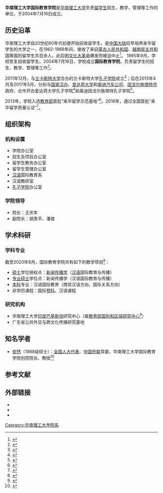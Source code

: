 {{Infobox University Department
|名称=华南理工大学国际教育学院
|其他名称=School of International Education,<br />South China University of Technology
|徽标=<!--[[File:SCUT_SIE_Logo.png|160px]]-->
|徽标说明=国际教育学院院徽
|隶属=[[华南理工大学|华南理工大学]]
|建立时间=2004年7月16日
|类型=[[學院|學院]]
|下属=
|党委书记=
|院长=王庆年
|教师=28人
|学生=
|本科生=
|研究生=
|博士生=
|继续教育学生=
|地址={{CHN}}[[广东省|广东省]][[广州市|广州市]][[番禺区|番禺区]][[华南理工大学|华南理工大学]][[华南理工大学大学城校区|大学城校区]]B1
|坐标=
|网址=[http://www2.scut.edu.cn/sie_cn 学院官网]
|标志=
|脚注=
}}
'''华南理工大学国际教育学院'''是[[华南理工大学|华南理工大学]]负责[[留学|留学生]]招生、教学、管理等工作的单位，于2004年7月16日成立。

== 历史沿革 ==
华南理工大学自20世纪60年代初便开始招收留学生，是[[中国大陆|中国大陆]]较早培养来华留学生的大学之一，在1962-1966年间，接收了来自[[蒙古人民共和国|蒙古人民共和国]]、[[越南民主共和国|越南民主共和国]]等国的留学生共百余人，此后因[[文化大革命|文化大革命]]爆发而被迫中止<ref name="校史">{{Cite book |title=华南理工大学史：1952-1992 |author=刘战 |publisher=华南理工大学出版社 |year=1994 |isbn=9787562307006 |location=广州 |page=108}}</ref>。
1995年9月，学校恢复招收留学生。2004年7月16日，学校成立'''国际教育学院'''，负责留学生的招生、教学、管理等工作<ref>{{Cite news |url=http://www.chinanews.com/edu/2013/10-29/5439301.shtml |title=华南理工大学留学生突破2千 来自123个国家(图) |author=杨薇 |date=2013-10-29 |work=中新网 |accessdate=2020-08-25 |archive-date=2013-10-30 |archive-url=https://web.archive.org/web/20131030021713/http://www.chinanews.com/edu/2013/10-29/5439301.shtml |dead-url=no }}</ref>。

2011年12月，与[[兰卡斯特大学|兰卡斯特大学]]合办的兰卡斯特大学[[孔子学院|孔子学院]]成立<ref>{{Cite web |title=兰卡斯特大学孔子学院揭牌仪式隆重举行 |url=http://www.chinese-embassy.org.uk/chn/zygx/jyjl/t890132.htm |accessdate=2020-01-31 |date=2011-12-23 |work=中华人民共和国驻大不列颠及北爱尔兰联合王国大使馆 |dead-url=no |archive-url=https://web.archive.org/web/20200131032618/http://www.chinese-embassy.org.uk/chn/zygx/jyjl/t890132.htm |archive-date=2020-01-31 }}</ref>；后在2013年4月及2017年5月，分别与[[国家汉语国际推广领导小组办公室|国家汉办]]、[[愛達荷大學|爱达荷大学]]和[[奥迪|奥迪汽车公司]]、[[英戈尔施塔特|因戈尔施塔特市]]政府、{{Translink|de|Technische Hochschule Ingolstadt|英戈尔施塔特工业技术大学}}合作开办爱达荷大学孔子学院<ref>{{Cite journal |title=美国爱达荷大学孔子学院举行揭牌仪式 |author=编辑部 |url=http://qikan.cqvip.com/Qikan/Article/Detail?id=46282887 |journal=海外华文教育动态 |issue=5 |year=2013 |page=128-129 |access-date=2020-08-25 |archive-date=2020-08-27 |archive-url=https://web.archive.org/web/20200827052241/http://qikan.cqvip.com/Qikan/Article/Detail?id=46282887 |dead-url=no }}</ref>和奥迪因戈尔施塔特孔子学院<ref>{{Cite news |url=http://www.xinhuanet.com//world/2017-05/24/c_1121029592.htm |title=德国奥迪因戈尔施塔特孔子学院揭牌成立 |date=2017-05-24 |work=新华社 |accessdate=2020-01-31 |dead-url=no |archive-url=https://web.archive.org/web/20200131045949/http://www.xinhuanet.com//world/2017-05/24/c_1121029592.htm |archive-date=2020-01-31 }}</ref>。

2013年，学校入选[[中华人民共和国教育部|教育部]]首批“来华留学示范基地”<ref>{{Cite web |title=教育部首批来华留学示范基地高校名单 |url=http://www.eol.cn/zt/201307/lhlx2013/ |accessdate=2020-08-25 |date=2013-07-17 |work=中国教育在线 |archive-date=2017-12-19 |archive-url=https://web.archive.org/web/20171219061017/http://www.eol.cn/zt/201307/lhlx2013/ |dead-url=no }}</ref>。2016年，通过全国首批“来华留学质量认证”<ref>{{Cite web |title=双喜临门：热烈祝贺华南理工大学通过全国首批“来华留学质量认证”！ 祝贺安然院长受聘为中国教育国际交流协会来华留学质量认证专家！ |url=http://www2.scut.edu.cn/sie_cn/2016/1031/c5084a129708/page.htm |accessdate=2020-08-25 |date=2016-10-31 |work=华南理工大学国际教育学院}}</ref>。

== 组织架构 ==
=== 机构设置 ===
* 学院办公室
* 招生及项目办公室
* 留学生教务办公室
* 留学生管理办公室
* [[汉语|汉语]]国际教育系
* 汉语教研室
* [[孔子学院|孔子学院]]办公室

=== 学院领导 ===
* 院长：王庆年
* 副院长：胡贵平、潘俊

== 学术科研 ==
=== 学科专业 ===
截至2020年8月，国际教育学院共有如下的教学项目<ref name="学院介绍">{{Cite web |title=学院简介 |url=http://www2.scut.edu.cn/sie_cn/4978/list.htm |accessdate=2020-05-12 |work=华南理工大学国际教育学院 |archive-date=2020-01-31 |archive-url=https://web.archive.org/web/20200131132057/http://www2.scut.edu.cn/sie_cn/4978/list.htm |dead-url=no }}</ref>：
* [[硕士|硕士]]学位授权点：[[新闻|新闻]][[传播学|传播学]]（[[汉语|汉语]]国际教育与传播）
* [[专业硕士|专业硕士]]学位点：新闻传播学（汉语国际教育与传播）
* [[本科教育|本科]]专业：汉语国际教育（商贸汉语方向、国际关系方向）
* 非学历课程：国际[[預科|预科]]、汉语课程

=== 研究机构 ===
* 华南理工大学[[印度|印度]][[巴基斯坦|巴基斯坦]]研究中心（属[[区域和国别研究培育基地|教育部国别和区域研究中心]]<ref>{{Cite web |title=华南理工2个国别和区域研究中心获教育部备案建设 |url=http://news.scut.edu.cn/2017/0628/c41a34037/page.htm |accessdate=2020-05-12 |work=华南理工大学新闻网}}</ref>）
* 广东省公共外交与跨文化传播研究基地

== 知名学者 ==
* [[安然_(学者)|安然]]（1988级硕士）：[[全国人民代表大会代表|全国人大代表]]、[[中华全国归国华侨联合会|中国侨联]]常委，华南理工大学国际教育学院创院院长、教授<ref>{{Cite news |url=http://news.southcn.com/gd/content/2019-03/02/content_185516568.htm |title=全国人大代表、华南理工大学国际教育学院教授安然：讲好中国故事，离不开华侨华人 |author=杜玮淦 |date=2019-03-02 |work=南方日报 |via=南方网 |accessdate=2020-08-25 |archive-date=2020-06-23 |archive-url=https://web.archive.org/web/20200623053314/http://news.southcn.com/gd/content/2019-03/02/content_185516568.htm |dead-url=no }}</ref>

== 参考文献 ==
{{reflist}}

== 外部链接 ==
* {{official website}}
* {{facebook}}
* {{youtube|c=UCwOVabs5plWp5BioXoLoRog|SIE SCUT}}
{{华南理工大学}}
[[Category:华南理工大学院系|Category:华南理工大学院系]]